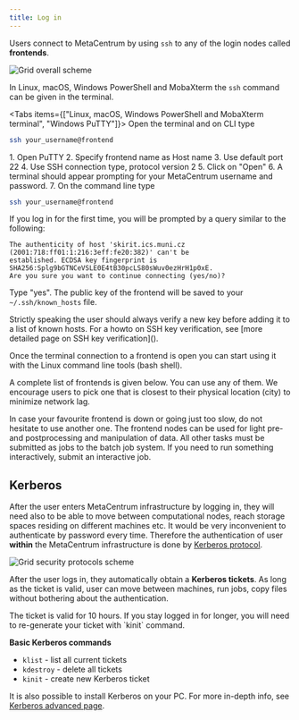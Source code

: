 ```yaml
---
title: Log in
---
```



Users connect to MetaCentrum by using `ssh` to any of the login nodes called **frontends**.

![Grid overall scheme](/img/meta/access/grid-overall-scheme.jpg)

In Linux, macOS, Windows PowerShell and MobaXterm the `ssh` command can be given in the terminal.

<Tabs items={["Linux, macOS, Windows PowerShell and MobaXterm terminal", "Windows PuTTY"]}>
<Tab value="Linux, macOS, Windows PowerShell and MobaXterm terminal">
Open the terminal and on CLI type

```bash
ssh your_username@frontend
```
</Tab>
<Tab value="Windows PuTTY">
1. Open PuTTY
2. Specify frontend name as Host name
3. Use default port 22
4. Use SSH connection type, protocol version 2
5. Click on "Open"
6. A terminal should appear prompting for your MetaCentrum username and password.
7. On the command line type

```bash
ssh your_username@frontend
```
</Tab>
</Tabs>

If you log in for the first time, you will be prompted by a query similar to the following:

```
The authenticity of host 'skirit.ics.muni.cz (2001:718:ff01:1:216:3eff:fe20:382)' can't be
established. ECDSA key fingerprint is SHA256:Splg9bGTNCeVSLE0E4tB30pcLS80sWuv0ezHrH1p0xE.
Are you sure you want to continue connecting (yes/no)?
```

Type "yes". The public key of the frontend will be saved to your `~/.ssh/known_hosts` file.

<Callout type="info" title="Tip" icon="💡">
    Strictly speaking the user should always verify a new key before adding it to a list of known hosts. For a howto on SSH key verification, see [more detailed page on SSH key verification]().
</Callout>

Once the terminal connection to a frontend is open you can start using it with the Linux command line tools (bash shell).

A complete list of frontends is given below. You can use any of them. We encourage users to pick one that is closest to their physical location (city) to minimize network lag.

<Callout type="info" title="Tip" icon="💡">
    In case your favourite frontend is down or going just too slow, do not hesitate to use another one.   
</Callout>

<FrontendTable/>


<Callout type="warn" title="Warning">
    The frontend nodes can be used for light pre- and postprocessing and manipulation of data. All other tasks must be submitted as jobs to the batch job system. If you need to run something interactively, submit an interactive job.
</Callout>

## Kerberos 

After the user enters MetaCentrum infrastructure by logging in, they will need also to be able to move between computational nodes, reach storage spaces residing on different machines etc. It would be very inconvenient to authenticate by password every time. Therefore the authentication of user **within** the MetaCentrum infrastructure is done by [Kerberos protocol](https://en.wikipedia.org/wiki/Kerberos_(protocol)).

![Grid security protocols scheme](/img/meta/access/grid-ssh-kerberos.jpg)

After the user logs in, they automatically obtain a **Kerberos tickets**. As long as the ticket is valid, user can move between machines, run jobs, copy files without bothering about the authentication.

<Callout type="warn" title="Warning">
    The ticket is valid for 10 hours. If you stay logged in for longer, you will need to re-generate your ticket with `kinit` command.
</Callout>

**Basic Kerberos commands**

- `klist`  - list all current tickets
- `kdestroy` -  delete all tickets
- `kinit` - create new Kerberos ticket

It is also possible to install Kerberos on your PC. For more in-depth info, see [Kerberos advanced page]().

